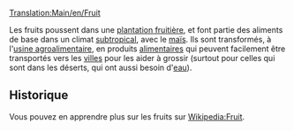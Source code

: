 [[Translation:Main/en/Fruit]]{{en/-}}
{{fr/Cargaison|nom=Fruits
|image=Fruit.png
|produit=[[Main/fr/Plantation fruitière|Plantation fruitière]]
|accepté=[[Main/fr/Usine agroalimentaire|Usine agroalimentaire]]
}}

Les fruits poussent dans une [[Main/fr/Plantation fruitière|plantation fruitière]], et font partie des aliments de base dans un climat [[Main/en/Climat/Fr#Subtropical|subtropical]], avec le [[Main/fr/Maïs|maïs]]. Ils sont transformés, à l'[[Main/fr/Usine agroalimentaire|usine agroalimentaire]], en produits [[Main/fr/Nourriture|alimentaires]] qui peuvent facilement être transportés vers les [[Main/fr/Ville|villes]] pour les aider à grossir (surtout pour celles qui sont dans les déserts, qui ont aussi besoin d'[[Main/fr/Eau|eau]]).

== Historique ==

Vous pouvez en apprendre plus sur les fruits sur [http://www.wikipedia.org/wiki/fr:Fruit Wikipedia:Fruit].